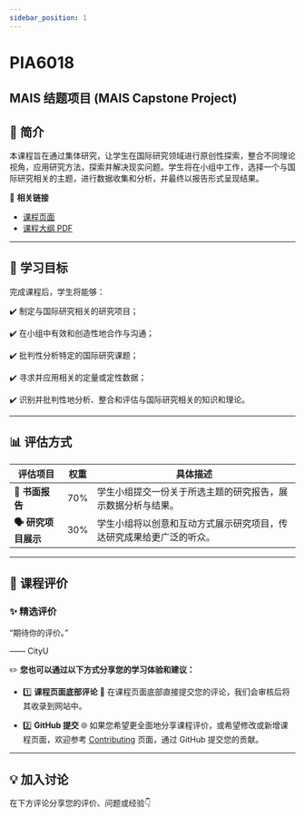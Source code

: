 ```yaml
---
sidebar_position: 1
---
```


# PIA6018
## MAIS 结题项目 (MAIS Capstone Project)

## **📘 简介**
本课程旨在通过集体研究，让学生在国际研究领域进行原创性探索，整合不同理论视角，应用研究方法，探索并解决现实问题。学生将在小组中工作，选择一个与国际研究相关的主题，进行数据收集和分析，并最终以报告形式呈现结果。

🔗 **相关链接**
- [课程页面](https://www.cityu.edu.hk/catalogue/pg/202425/course/PIA6018.htm)
- [课程大纲 PDF](https://www.cityu.edu.hk/catalogue/pg/202425/course/PIA6018.pdf)

---

## **🎯 学习目标**

完成课程后，学生将能够：

✔️ 制定与国际研究相关的研究项目；

✔️ 在小组中有效和创造性地合作与沟通；

✔️ 批判性分析特定的国际研究课题；

✔️ 寻求并应用相关的定量或定性数据；

✔️ 识别并批判性地分析、整合和评估与国际研究相关的知识和理论。

---

## **📊 评估方式**

| **评估项目**              | **权重** | **具体描述**                                                                                       |
|--------------------------|---------|---------------------------------------------------------------------------------------------------|
| **📄 书面报告**           | 70%     | 学生小组提交一份关于所选主题的研究报告，展示数据分析与结果。                                         |
| **🗣️ 研究项目展示**       | 30%     | 学生小组将以创意和互动方式展示研究项目，传达研究成果给更广泛的听众。                                    |

---

## **💬 课程评价**

### ✨ **精选评价**
<div className={commentStyles.commentBox}>
    <p className={commentStyles.commentText}>
        “期待你的评价。”
    </p>
    <p className={commentStyles.commentAuthor}>—— CityU</p>
</div>

✏️ **您也可以通过以下方式分享您的学习体验和建议：**

- 1️⃣ **课程页面底部评论**
💬 在课程页面底部直接提交您的评论，我们会审核后将其收录到网站中。

- 2️⃣ **GitHub 提交**
🌐 如果您希望更全面地分享课程评价，或希望修改或新增课程页面，欢迎参考 [Contributing](https://penjc.github.io/CityU/contributing) 页面，通过 GitHub 提交您的贡献。

---

## **💡 加入讨论**

在下方评论分享您的评价、问题或经验👇
<Utterances />